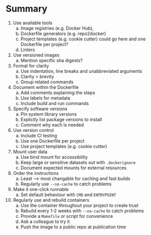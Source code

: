 Summary
=======

1. Use available tools
    a. Image registries (e.g. Docker Hub),
    b. Dockerfile generators (e.g. repo2docker)
    c. Project templates (e.g. cookie cutter) could go here and one Dockerfile per project?
    d. Linters
2. Use versioned images
    a. Mention specific sha digests?
3. Format for clarity
    a. Use indentation, line breaks and unabbreviated arguments
    b. Clarity > brevity
    c. Group related commands
4. Document within the Dockerfile
    a. Add comments explaining the steps
    b. Use labels for metadata
    c. Include build and run commands
6. Specify software versions
    a. Pin system library versions
    b. Explictly list package versions to install
    c. Comment why each is needed
9. Use version control
    a. Include CI testing
    b. Use one Dockerfile per project
    c. Use project templates (e.g. cookie cutter)
7. Mount user data
    a. Use bind mount for accessibility
    b. Keep large or sensitive datasets out with `.dockerignore`
    c. Document expected mounts for external resources
5. Order the instructions
    a. Least --> most changable for caching and fast builds
    b. Regularly use `--no-cache` to catch problems
8. Make it one-click runnable
    a. Set default behaviour with `CMD` and `ENTRYPOINT`
10. Regularly use and rebuild containers
    a. Use the container throughout your project to create trust
    b. Rebuild every 1-2 weeks with `--no-cache` to catch problems
    c. Provide a `Makefile` or script for convenience
    d. Ask a colleague to try it
    e. Push the image to a public repo at publication time
